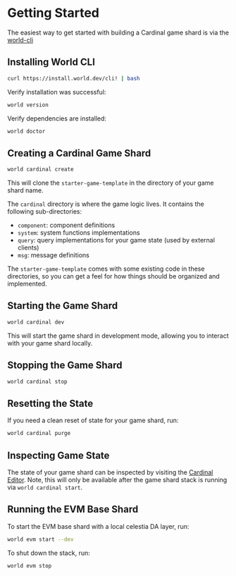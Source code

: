 # Getting Started

The easiest way to get started with building a Cardinal game shard is via the [world-cli](https://github.com/Argus-Labs/world-cli)

## Installing World CLI

```zsh
curl https://install.world.dev/cli! | bash
```

Verify installation was successful:

```zsh
world version
```

Verify dependencies are installed:

```zsh
world doctor
```

## Creating a Cardinal Game Shard

```zsh
world cardinal create
```

This will clone the `starter-game-template` in the directory of your game shard name.

The `cardinal` directory is where the game logic lives. It contains the following sub-directories:

- `component`: component definitions
- `system`: system functions implementations
- `query`: query implementations for your game state (used by external clients)
- `msg`: message definitions

The `starter-game-template` comes with some existing code in these directories, so you can get a feel for how things should be organized and implemented.

## Starting the Game Shard

```zsh
world cardinal dev
```

This will start the game shard in development mode, allowing you to interact with your game shard locally.


## Stopping the Game Shard

```zsh
world cardinal stop
```

## Resetting the State

If you need a clean reset of state for your game shard, run:

```zsh
world cardinal purge
```

## Inspecting Game State

The state of your game shard can be inspected by visiting the [Cardinal Editor](https://editor.world.dev). Note, this will only be available after the game shard stack is running via `world cardinal start`.

## Running the EVM Base Shard

To start the EVM base shard with a local celestia DA layer, run:

```zsh
world evm start --dev
```

To shut down the stack, run:

```zsh
world evm stop
```
